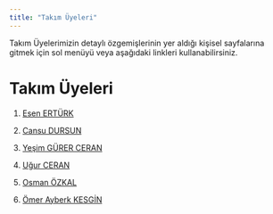 ```yaml
---
title: "Takım Üyeleri"
---
```


Takım Üyelerimizin detaylı özgemişlerinin yer aldığı kişisel sayfalarına gitmek için sol menüyü veya aşağıdaki linkleri kullanabilirsiniz.

# Takım Üyeleri

1.  [Esen ERTÜRK](/takim/esen.qmd "Esen ERTÜRK")

2.  [Cansu DURSUN](/takim/cansu.qmd "Cansu DURSUN")

3.  [Yeşim GÜRER CERAN](/takim/yesim.qmd "Yeşim GÜRER CERAN")

4.  [Uğur CERAN](/takim/ugur.qmd "Uğur CERAN")

5.  [Osman ÖZKAL](/takim/osman.qmd "Osman ÖZKAL")

6.  [Ömer Ayberk KESGİN](/takim/ayberk.qmd "Ömer Ayberk KESGİN")
